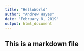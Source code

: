 ```yaml
---
title: "HelloWorld"
author: "Andrew Hayes"
date: "February 8, 2019"
output: html_document
---
```


## This is a markdown file